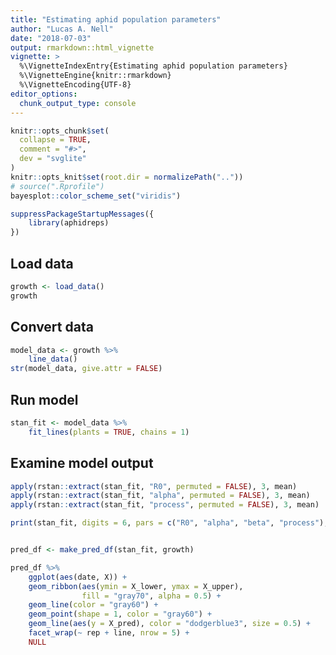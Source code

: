 ```yaml
---
title: "Estimating aphid population parameters"
author: "Lucas A. Nell"
date: "2018-07-03"
output: rmarkdown::html_vignette
vignette: >
  %\VignetteIndexEntry{Estimating aphid population parameters}
  %\VignetteEngine{knitr::rmarkdown}
  %\VignetteEncoding{UTF-8}
editor_options: 
  chunk_output_type: console
---
```


```r
knitr::opts_chunk$set(
  collapse = TRUE,
  comment = "#>",
  dev = "svglite"
)
knitr::opts_knit$set(root.dir = normalizePath(".."))
# source(".Rprofile")
bayesplot::color_scheme_set("viridis")
```

```r
suppressPackageStartupMessages({
    library(aphidreps)
})
```

## Load data

```r
growth <- load_data()
growth
```

## Convert data

```r
model_data <- growth %>% 
    line_data()
str(model_data, give.attr = FALSE)
```


## Run model

```r
stan_fit <- model_data %>% 
    fit_lines(plants = TRUE, chains = 1)
```


## Examine model output

```r
apply(rstan::extract(stan_fit, "R0", permuted = FALSE), 3, mean)
apply(rstan::extract(stan_fit, "alpha", permuted = FALSE), 3, mean)
apply(rstan::extract(stan_fit, "process", permuted = FALSE), 3, mean)

print(stan_fit, digits = 6, pars = c("R0", "alpha", "beta", "process"), probs = c())


pred_df <- make_pred_df(stan_fit, growth)

pred_df %>% 
    ggplot(aes(date, X)) +
    geom_ribbon(aes(ymin = X_lower, ymax = X_upper),
                fill = "gray70", alpha = 0.5) +
    geom_line(color = "gray60") +
    geom_point(shape = 1, color = "gray60") +
    geom_line(aes(y = X_pred), color = "dodgerblue3", size = 0.5) +
    facet_wrap(~ rep + line, nrow = 5) +
    NULL



```


